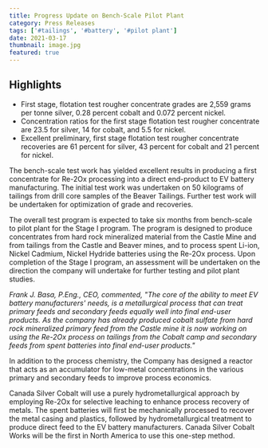 ```yaml
---
title: Progress Update on Bench-Scale Pilot Plant 
category: Press Releases
tags: ['#tailings', '#battery', '#pilot plant']
date: 2021-03-17
thumbnail: image.jpg
featured: true
---
```


## Highlights

- First stage, flotation test rougher concentrate grades are 2,559 grams per tonne silver, 0.28 percent cobalt and 0.072 percent nickel.
- Concentration ratios for the first stage flotation test rougher concentrate are 23.5 for silver, 14 for cobalt, and 5.5 for nickel.
- Excellent preliminary, first stage flotation test rougher concentrate recoveries are 61 percent for silver, 43 percent for cobalt and 21 percent for nickel.

The bench-scale test work has yielded excellent results in producing a first concentrate for Re-2Ox processing into a direct end-product to EV battery manufacturing. The initial test work was undertaken on 50 kilograms of tailings from drill core samples of the Beaver Tailings. Further test work will be undertaken for optimization of grade and recoveries.

The overall test program is expected to take six months from bench-scale to pilot plant for the Stage I program. The program is designed to produce concentrates from hard rock mineralized material from the Castle Mine and from tailings from the Castle and Beaver mines, and to process spent Li-ion, Nickel Cadmium, Nickel Hydride batteries using the Re-2Ox process.  Upon completion of the Stage I program, an assessment will be undertaken on the direction the company will undertake for further testing and pilot plant studies.

*Frank J. Basa, P.Eng., CEO, commented, "The core of the ability to meet EV battery manufacturers' needs, is a metallurgical process that can treat primary feeds and secondary feeds equally well into final end-user products. As the company has already produced cobalt sulfate from hard rock mineralized primary feed from the Castle mine it is now working on using the Re-2Ox process on tailings from the Cobalt camp and secondary feeds from spent batteries into final end-user products."*

In addition to the process chemistry, the Company has designed a reactor that acts as an accumulator for low-metal concentrations in the various primary and secondary feeds to improve process economics.

Canada Silver Cobalt will use a purely hydrometallurgical approach by employing Re-2Ox for selective leaching to enhance process recovery of metals. The spent batteries will first be mechanically processed to recover the metal casing and plastics, followed by hydrometallurgical treatment to produce direct feed to the EV battery manufacturers. Canada Silver Cobalt Works will be the first in North America to use this one-step method.